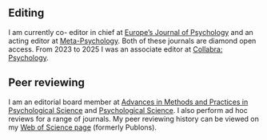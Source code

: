 ## Editing

I am currently co- editor in chief at [Europe’s Journal of Psychology](https://ejop.psychopen.eu/index.php/ejop) and an acting editor at [Meta-Psychology](https://open.lnu.se/index.php/metapsychology/index). Both of these journals are diamond open access. From 2023 to 2025 I was an associate editor at [Collabra: Psychology](https://online.ucpress.edu/collabra).

## Peer reviewing

I am an editorial board member at [Advances in Methods and Practices in Psychological Science](https://www.psychologicalscience.org/publications/ampps) and [Psychological Science](https://www.psychologicalscience.org/publications/psychological_science). I also perform ad hoc reviews for a range of journals. My peer reviewing history can be viewed on my [Web of Science page](https://www.webofscience.com/wos/author/record/H-9642-2014) (formerly Publons).
